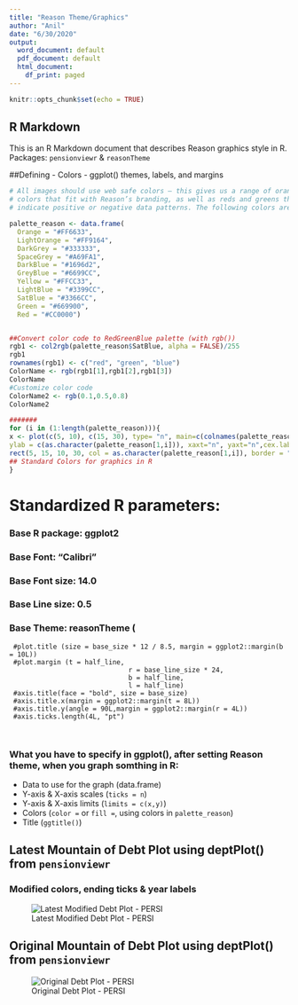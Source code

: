 ```yaml
---
title: "Reason Theme/Graphics"
author: "Anil"
date: "6/30/2020"
output:
  word_document: default
  pdf_document: default
  html_document:
    df_print: paged
---
```


```r
knitr::opts_chunk$set(echo = TRUE)
```

## R Markdown

This is an R Markdown document that describes Reason graphics style in R.
Packages: `pensionviewr` & `reasonTheme`

##Defining
- Colors
- ggplot() themes, labels, and margins

```r

# All images should use web safe colors — this gives us a range of orange and blue
# colors that fit with Reason’s branding, as well as reds and greens that we can use to
# indicate positive or negative data patterns. The following colors are most suitable:

palette_reason <- data.frame(
  Orange = "#FF6633", 
  LightOrange = "#FF9164",
  DarkGrey = "#333333", 
  SpaceGrey = "#A69FA1",
  DarkBlue = "#1696d2",
  GreyBlue = "#6699CC", 
  Yellow = "#FFCC33", 
  LightBlue = "#3399CC", 
  SatBlue = "#3366CC", 
  Green = "#669900", 
  Red = "#CC0000")


##Convert color code to RedGreenBlue palette (with rgb())
rgb1 <- col2rgb(palette_reason$SatBlue, alpha = FALSE)/255
rgb1
rownames(rgb1) <- c("red", "green", "blue")
ColorName <- rgb(rgb1[1],rgb1[2],rgb1[3])
ColorName
#Customize color code
ColorName2 <- rgb(0.1,0.5,0.8)
ColorName2

#######
for (i in (1:length(palette_reason))){
x <- plot(c(5, 10), c(15, 30), type= "n", main=c(colnames(palette_reason[i])), xlab = "", 
ylab = c(as.character(palette_reason[1,i])), xaxt="n", yaxt="n",cex.lab=1.5, cex.main=2)
rect(5, 15, 10, 30, col = as.character(palette_reason[1,i]), border = "transparent")
## Standard Colors for graphics in R
}
```

# Standardized R parameters:

### Base R package: ggplot2
### Base Font: "Calibri"
### Base Font size: 14.0
### Base Line size: 0.5
### Base Theme: reasonTheme (
     #plot.title (size = base_size * 12 / 8.5, margin = ggplot2::margin(b = 10L))
     #plot.margin (t = half_line,
                                  r = base_line_size * 24,
                                  b = half_line,
                                  l = half_line)
     #axis.title(face = "bold", size = base_size)
     #axis.title.x(margin = ggplot2::margin(t = 8L))
     #axis.title.y(angle = 90L,margin = ggplot2::margin(r = 4L))
     #axis.ticks.length(4L, "pt")
      
                    
### What you have to specify in ggplot(), after setting Reason theme, when you graph somthing in R: 
 - Data to use for the graph (data.frame)
 - Y-axis & X-axis scales (`ticks = n`)
 - Y-axis & X-axis limits (`limits = c(x,y)`)
 - Colors (`color =` or `fill =`, using colors in `palette_reason`)
 - Title (`ggtitle()`)

## Latest Mountain of Debt Plot using deptPlot() from `pensionviewr`
### Modified colors, ending ticks & year labels
  ![Latest Modified Debt Plot - PERSI](PERSI.debptPlot2.jpeg)

## Original Mountain of Debt Plot using deptPlot() from `pensionviewr`
  ![Original Debt Plot - PERSI](graphs/DebtPlot.Orig.jpeg)
  
  
```r
```